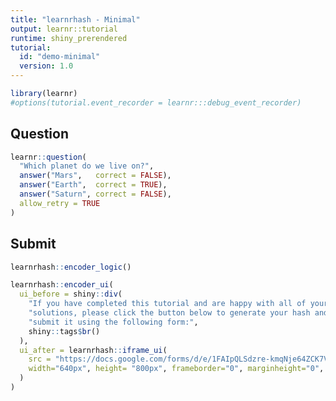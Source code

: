```yaml
---
title: "learnrhash - Minimal"
output: learnr::tutorial
runtime: shiny_prerendered
tutorial:
  id: "demo-minimal"
  version: 1.0
---
```


```r
library(learnr)
#options(tutorial.event_recorder = learnr:::debug_event_recorder)
```

## Question

```r
learnr::question(
  "Which planet do we live on?",
  answer("Mars",   correct = FALSE),
  answer("Earth",  correct = TRUE),
  answer("Saturn", correct = FALSE),
  allow_retry = TRUE
)
```

## Submit

```r
learnrhash::encoder_logic()
```

```r
learnrhash::encoder_ui(
  ui_before = shiny::div(
    "If you have completed this tutorial and are happy with all of your",
    "solutions, please click the button below to generate your hash and",
    "submit it using the following form:",
    shiny::tags$br()
  ), 
  ui_after = learnrhash::iframe_ui(
    src = "https://docs.google.com/forms/d/e/1FAIpQLSdzre-kmqNje64ZCK7VsXHWKSVdGNOjSUwU1IZaCWs_vL_yuQ/viewform?embedded=true",
    width="640px", height= "800px", frameborder="0", marginheight="0", marginwidth="0"
  )
)
```

